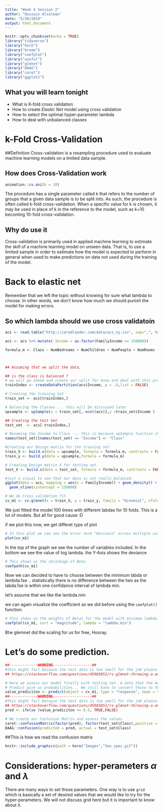 ```yaml
---
title: "Week 4 Session 2"
author: "Hussain Alsalman"
date: "5/20/2019"
output: html_document
---
```


```r
knitr::opts_chunk$set(echo = TRUE)
library("tidyverse")
library("here")
library("broom")
library("coefplot")
library("useful")
library("glmnet")
library("DAAG")
library("caret")
library("ggplot2")
```

## What you will learn tonight 

 - What is K-fold cross validation
 - How to create *Elastic Net* model using cross validation
 - How to select the optimal hyper-parameter lambda
 - How to deal with unbalanced classes

# k-Fold Cross-Validation

##Definition
Cross-validation is a resampling procedure used to evaluate machine learning models on a limited data sample.

## How does Cross-Validation work 

```r
animation::cv.ani(k = 10)
```

The procedure has a single parameter called k that refers to the number of groups that a given data sample is to be split into. As such, the procedure is often called k-fold cross-validation. When a specific value for k is chosen, it may be used in place of k in the reference to the model, such as k=10 becoming 10-fold cross-validation.

## Why do use it 

Cross-validation is primarily used in applied machine learning to estimate the skill of a machine learning model on unseen data. That is, to use a limited sample in order to estimate how the model is expected to perform in general when used to make predictions on data not used during the training of the model.

# Back to elastic net 

Remember that we left the topic without knowing for sure what lambda to choose. In other words, we don't know how much we should punish the model for making errors. 

## So which lambda should we use cross validatoin 

```r
acs <- read.table("http://jaredlander.com/data/acs_ny.csv", sep=",", header=TRUE, stringsAsFactors=FALSE)

acs <- acs %>% mutate( Income = as.factor(FamilyIncome >= 150000))

formula_m <- Class ~ NumBedrooms + NumChildren + NumPeople + NumRooms + NumUnits + NumVehicles + NumWorkers + OwnRent + YearBuilt + ElectricBill + FoodStamp + HeatingFuel + Insurance + Language - 1



## Assuming that we split the data,

## is the class is balanced ?
# we will go ahead and create our split for know and deal with this problem later 
trainIndex <- createDataPartition(acs$Income, p = .9,list = FALSE)

# Creating the training Set 
train_set <- acs[trainIndex,]

# Balancing the Classes ... this will be discussed later 
upsample <- upSample(x = train_set[,-ncol(acs)],y =train_set$Income )

## Creating the test Set 
test_set  <- acs[-trainIndex,]

# Renaming the Income to Class --- this is because upSample function change the name to "Class" :/
names(test_set)[names(test_set) == "Income"] <- "Class"

#Creating our Design matrix for the training set 
train_X <- build.x(data = upsample, formula = formula_m, contrasts = FALSE, sparse = TRUE )
train_y <- build.y(data = upsample,formula = formula_m)

# Creating Design matrix X for testing set. 
test_X <- build.x(data = test_set, formula = formula_m, contrasts = FALSE, sparse = TRUE )

#just a visual to see that our data is not really balanced. 
ggplot(data = acs, mapping = aes(x = FamilyIncome)) + geom_density() + 
  geom_vline(xintercept = 150000)
```

```r

# We do Cross validation fit. 
cv_m1 <- cv.glmnet(x = train_X, y = train_y, family = "binomial", nfolds = 10, alpha = 0.5)

```

We just fitted the model 100 times with different labdas for 10 folds. This is a lot of models. But all for good cause :D 

if we plot this now, we get differet type of plot 

```r
# In this plot we can see the error term "Deviance" across multiple values of Lambda 
plot(cv_m1)
```

In the top of the graph we see the number of variables included. In the bottom we see the value of log lambda. the Y-Axis shows the deviance


```r
# This shows us the shrinkage of Beta 
coefpath(cv_m1)
```


Now we can decided to have to choose between the minimum labda or lambda.1se .. statistically there is no difference between the two as the labda.1se is within one confidance interval of lambda min. 

let's assume that we like the lambda.min

we can again visualize the coefficient as we did before using the `coefplot()` function. 

```r
# this shows us the weights of Betas for the model with minimum lambda 
coefplot(cv_m1, sort = "magnitude", lambda = "lambda.min")
```

Btw glemnet did the scaling for us for free, Hooray. 
 
# Let's do some prediction. 

```r
##-------------WARNING------------------##
#this might fail because the test data is too small for the job please refer to this solotion 
## https://stackoverflow.com/questions/45983851/rs-glmnet-throwing-a-and-b-inner-dimensions-must-match-but-they-already-do

# Here we assess our model finally with testing set. A data that the model have not seen before. 
# Predict give us probabilities... We still have to convert those to YES or NO
value_prediciton <- predict(object = cv_m1, type = "response", newx = test_X, s="lambda.1se")
##-------------WARNING------------------##
#this might fail because the test data is too small for the job please refer to this solotion 
## https://stackoverflow.com/questions/45983851/rs-glmnet-throwing-a-and-b-inner-dimensions-must-match-but-they-already-do
pred <- ifelse (value_prediciton >= 0.5, TRUE,FALSE)

# We create our Confusion Matrix and assess the values 
caret::confusionMatrix(factor(pred), factor(test_set$Class),positive = "TRUE")
DAAG::confusion(predicted = pred, actual = test_set$Class)

```

##This is how we read the confusion matrix 


```r
knitr::include_graphics(path = here("Images","Sen_spec.gif"))
```

# Considerations:  hyper-perameters $\alpha$ and $\lambda$

There are many ways to set those parameters. One way is to use `grid` which is basically a set of desired values that we would like to try for the hyper-perameters. We will not discuss grid here but it is important to know about it. 


